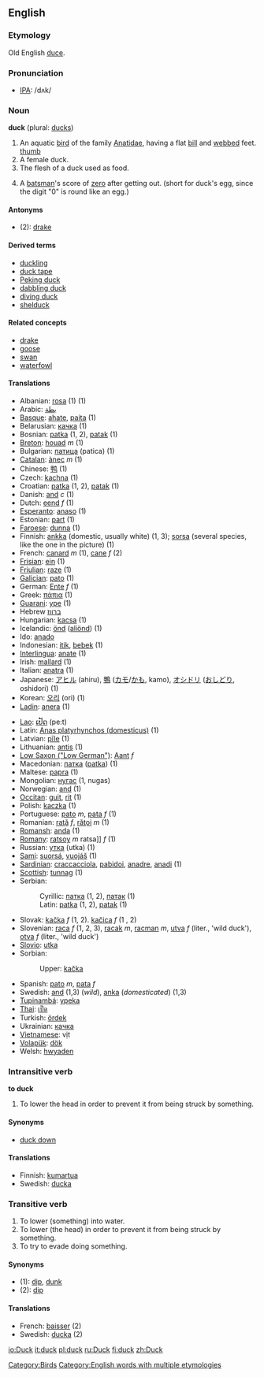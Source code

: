 ==English==

===Etymology===
Old English [[duce#Old English|duce]].

=== Pronunciation ===
*[[w:IPA|IPA]]: /dʌk/

=== Noun ===
'''duck''' (plural: [[ducks]])

#An aquatic [[bird]] of the family [[Anatidae]], having a flat [[bill]] and [[webbed]] feet. [[image:DuckWithDucklings.jpg|thumb]]
#A female duck.
#The flesh of a duck used as food.
#{{cricket}} A [[batsman]]'s score of [[zero]] after getting out. (short for duck's egg, since the digit "0" is round like an egg.)

==== Antonyms ====
*(2): [[drake]]

==== Derived terms ====
* [[duckling]]
* [[duck tape]]
* [[Peking duck]]
* [[dabbling duck]]
* [[diving duck]]
* [[shelduck]]

==== Related concepts ====
* [[drake]]
* [[goose]]
* [[swan]]
* [[waterfowl]]

==== Translations ====
{{top}}
*Albanian: [[rosa#Albanian|rosa]] (1) (1)
*Arabic:   [[بطة]]
*[[Basque]]: [[ahate]], [[paita]] (1)
*Belarusian: [[качка]] (1)
*Bosnian: [[patka#Bosnian|patka]] {{f}} (1, 2), [[patak#Bosnian|patak]] {{m}} (1)
*[[Breton]]: [[houad]] ''m'' (1)
*Bulgarian: [[патица]] (patica) (1)
*[[Catalan]]: [[ànec]] ''m'' (1)
*Chinese: [[鸭]] (1)
*Czech: [[kachna]] (1)
*Croatian: [[patka#Croatian|patka]] {{f}} (1, 2), [[patak#Croatian|patak]] {{m}} (1)
*Danish: [[and#Dutch|and]] ''c'' (1)
*Dutch: [[eend]] ''f'' (1)
*[[Esperanto]]: [[anaso]] (1)
*Estonian: [[part#Estonian|part]] (1)
*[[Faroese]]: [[dunna]] (1)
*Finnish: [[ankka]] (domestic, usually white) (1, 3); [[sorsa]] (several species, like the one in the picture) (1)
*French: [[canard]] ''m'' (1), [[cane#French|cane]] ''f'' (2)
*[[Frisian]]: [[ein#Frisian|ein]] (1)
*[[Friulian]]: [[raze]] (1)
*[[Galician]]: [[pato]] (1)
*German: [[Ente]] ''f'' (1)
*Greek: [[πάπια]] (1)
*[[Guarani]]: [[ype]] (1)
*Hebrew [[ברווז]]
*Hungarian: [[kacsa]] (1)
*Icelandic: [[önd]] ([[aliönd]]) (1)
*Ido: [[anado]]
*Indonesian: [[itik]], [[bebek]] (1)
*[[Interlingua]]: [[anate]] (1)
*Irish: [[mallard]] (1)
*Italian: [[anatra]] (1)
*Japanese: [[アヒル]] (ahiru), [[鴨]] ([[カモ]]/[[かも]], kamo), [[オシドリ]] ([[おしどり]], oshidori) (1)
*Korean: [[오리]] (ori) (1)
*[[Ladin]]: [[anera]] (1)
{{mid}}
*[[Lao]]: [[ເປັດ]] (pe:t)
*Latin: [[Anas platyrhynchos (domesticus)]] (1)
*Latvian: [[pīle]] (1)
*Lithuanian: [[antis]] (1)
*[[Low Saxon ("Low German")]]: [[Aant]] ''f''
*Macedonian: [[патка]] ([[patka]]) (1)
*Maltese: [[papra]] (1)
*Mongolian: [[нугас]] (1, nugas)
*Norwegian: [[and#Norwegian|and]] (1)
*[[Occitan]]: [[guit]], [[rit]] (1)
*Polish: [[kaczka]] (1)
*Portuguese: [[pato]] ''m'', [[pata]] ''f'' (1)
*Romanian: [[raţă]] ''f'', [[răţoi]] ''m'' (1)
*[[Romansh]]: [[anda]] (1)
*[[Romany]]: [[ratsoy]] ''m'' ratsa]] ''f'' (1)
*Russian: [[утка]] (utka) (1)
*[[Sami]]: [[suorsá]], [[vuojáš]] (1)
*[[Sardinian]]: [[craccacciola]], [[pabidoi]], [[anadre]], [[anadi]] (1)
*[[Scottish]]: [[tunnag]] (1)
*Serbian:
*:Cyrillic: [[патка#Serbian|патка]] {{f}} (1, 2), [[патак#Serbian|патак]] {{m}} (1)
*:Latin: [[patka#Serbian|patka]] {{f}} (1, 2), [[patak#Serbian|patak]] {{m}} (1)
*Slovak: [[kačka]] ''f'' (1, 2). [[kačica]] ''f'' (1 , 2)
*Slovenian: [[raca]] ''f'' (1, 2, 3), [[racak]] ''m'', [[racman]] ''m'', [[utva]] ''f'' (liter., 'wild duck'), [[otva]] ''f'' (liter., 'wild duck')
*[[Slovio]]: [[utka]]
*Sorbian:
*:Upper: [[kačka]]
*Spanish: [[pato]] ''m'', [[pata]] ''f''
*Swedish: [[and#Swedish|and]] (1,3) (''wild''), [[anka]] (''domesticated'') (1,3)
*[[Tupinambá]]: [[ypeka]]
*[[Thai]]: [[เป็ด]]
*Turkish: [[ördek]]
*Ukrainian: [[качка]]
*[[Vietnamese]]: vịt
*[[Volapük]]: [[dök]]
*Welsh: [[hwyaden]]
{{bottom}}

===Intransitive verb===
'''to duck'''

#To lower the head in order to prevent it from being struck by something.

====Synonyms====
*[[duck down]]

====Translations====
*Finnish: [[kumartua]]
*Swedish: [[ducka]]

===Transitive verb===
#To lower (something) into water.
#To lower (the head) in order to prevent it from being struck by something.
#To try to evade doing something.

====Synonyms====
*(1): [[dip]], [[dunk]]
*(2): [[dip]]

====Translations====
*French: [[baisser]] (2)
*Swedish: [[ducka]] (2)

[[Category:Birds]]
[[Category:English words with multiple etymologies]]

[[io:Duck]]
[[it:duck]]
[[pl:duck]]
[[ru:Duck]]
[[fi:duck]]
[[zh:Duck]]